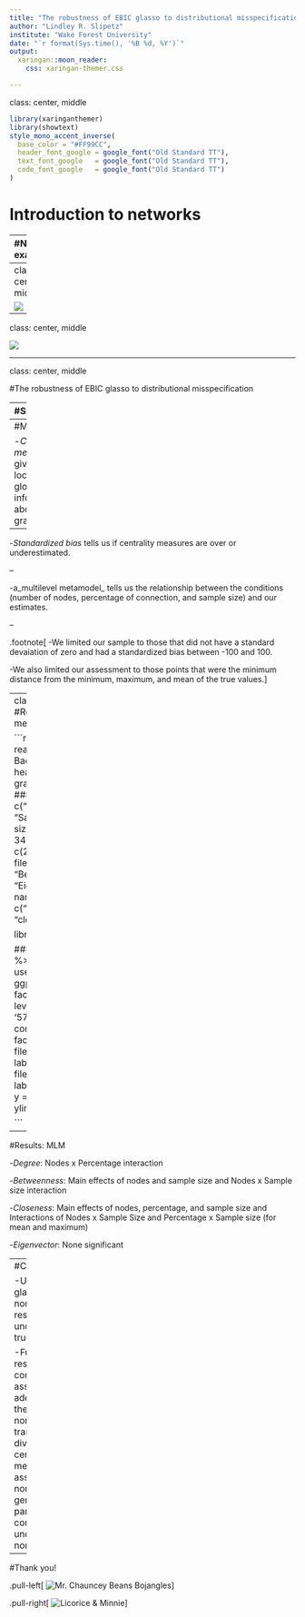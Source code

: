 ```yaml
---
title: "The robustness of EBIC glasso to distributional misspecification"
author: "Lindley R. Slipetz"
institute: "Wake Forest University"
date: "`r format(Sys.time(), '%B %d, %Y')`"
output:
  xaringan::moon_reader:
    css: xaringan-themer.css

---
```

class: center, middle
```r
library(xaringanthemer)
library(showtext)
style_mono_accent_inverse(
  base_color = "#FF99CC",
  header_font_google = google_font("Old Standard TT"),
  text_font_google   = google_font("Old Standard TT"),
  code_font_google   = google_font("Old Standard TT")
)

```
<style>

.center-left {
  position:          relative;
  top:               50%;
  transform:         translateY(50%);
}
.center-right {
  position:          relative;
  top:               50%;
  transform:         translateY(10%);
}

</style>





# Introduction to networks



---
#Network examples

.pull-left[.center-left[

```r
library(qgraph)
con_nonnorm_data <- read.csv("D:\\Lindley Backup\\Thesis\\data\\Condition_NonNorm\\140-4-3-4-cnonnorm.csv", header 
                  = TRUE, stringsAsFactors = FALSE)
con_nonnormal_corr <- read.csv("D:\\Lindley Backup\\Thesis\\data\\Condition_CorNonnormal\\140-4-3-4-cor_non.csv",
                  header = TRUE, stringsAsFactors = FALSE)
rownames(con_nonnormal_corr) <- colnames(con_nonnormal_corr)
con_Graph_lasso <- qgraph(con_nonnormal_corr, graph = "glasso", 
                  layout = "spring", sampleSize =
                  nrow(con_nonnorm_data))
      
```
]]

.pull-right[.center-right[
```r
```
]]
---
class: center, middle

![](EBIC_1.jpg)

---

class: center, middle

![](EBIC_2.jpg)

---

class: center, middle

#The robustness of EBIC glasso to distributional misspecification


---
#Simulation


.pull-left[
```r
  for(a in 1:length(nodes)){
    for(b in 1:length(percentages)){
    pcor_net <- ggm.simulate.pcor(nodes[a], 
                                etaA = percentages[b],
                                stdprec=FALSE)
    cor_net <- round(pcor2cor(pcor_net), 6)
    norm_data <- mvrnorm(100000, mu = rep(0, nodes[a]), Sigma = cor_net)
    nonnorm_data <- exp(norm_data)
    cov_nonnorm <- cov(nonnorm_data)
    mean_nonnorm <- colMeans(nonnorm_data)
    npn.transformed <- huge.npn(nonnorm_data)
    cor.npn <- cor(npn.transformed)
    Graph_lasso <- qgraph(cor.npn, graph = "glasso", layout =    
                            "spring",
                          sampleSize = nrow(nonnorm_data))
    centralitymeasures <- centrality(Graph_lasso) 
    graph <- as.igraph(Graph_lasso)
    e_central <- eigen_centrality(graph, directed = FALSE, scale =
                                    TRUE,
                  weights = NULL, options = arpack_defaults)}}
 
```

]

.pull-right[
-	Simulate true values and parameters
-	For true values
  1.	Generate partial correlation matrix
  2.	Derive correlation matrix and generated normal data
  3.	Exponentiate the normal data 
  4.	Do a nonparanormal transformation
  5.	Derive the correlation matrix
  6.	Run EBIC glasso to get a network
  7.	Get measures of network structure
-	For parameters
  1.	Take a sample of the partial correlation matrix
  2.	Run rest of true value code except don’t do a nonparanormal transformation

]

---
#Measures

-_Centrality measures_ give us local and global information about the graph.

--

-_Standardized bias_ tells us if centrality measures are over or underestimated.

--

-a_multilevel metamodel_ tells us the relationship between the conditions (number of nodes, percentage of connection, and sample size) and our estimates.

--

.footnote[
-We limited our sample to those that did not have a standard devaiation of zero and had a standardized bias between -100 and 100.


-We also limited our assessment to those points that were the minimum distance from the minimum, maximum, and mean of the true values.]

---
class: center, middle
#Results: Percentage .4 for mean 

```r
selection <- read.csv("D:\\Lindley Backup\\Thesis\\selection.csv", header = TRUE)
###Make graph of standardized bias
###Label facets
n.labs <- c("Sample size 274", "Sample size 802",
            "Sample size 2654", "Sample size 34653")
names(n.labs) <- c(274, 802, 2654, 34653)
file.labs <- c("Degree", "Betweenness", "Closeness", "Eigenvector")
names(file.labs) <- c("degree", "between", "close", "eigen")

library(tidyverse)


###Graph for mean
selection %>%
  filter(con_per == 0.4 & use.this.mean == 1) %>%
  ggplot(aes(x= factor(con_nodes, levels=c('7', '12', '20', '36', '57')), y = stnd_bias, fill = con_nodes)) +
  geom_col() +
  facet_wrap(~con_n + file_name, labeller = labeller(con_n = n.labs, file_name = file.labs)) +
  labs(x = "Number of nodes", y = "Standardized bias") +
  ylim(-35, 30)

```

---

#Results: MLM

-_Degree_: Nodes x Percentage interaction


-_Betweenness_: Main effects of nodes and sample size and Nodes x Sample size interaction


-_Closeness_: Main effects of nodes, percentage, and sample size and Interactions of Nodes x Sample Size and Percentage x Sample size (for mean and maximum)


-_Eigenvector_: None significant

---
#Conclusion

-Utilizing EBIC glasso with nonnormal data results in underestimating true values.

-Future research should concentrate on assessing the adequacy of the use of nonparanormal transformation, diversifying centrality measures, and assessing nonnormality generality, not particular conditions under nonnormality.

---
#Thank you!

.pull-left[
 ![Mr. Chauncey Beans Bojangles](Bo.jpg)
]

.pull-right[
![Licorice & Minnie](Min_Lic.jpg)
]